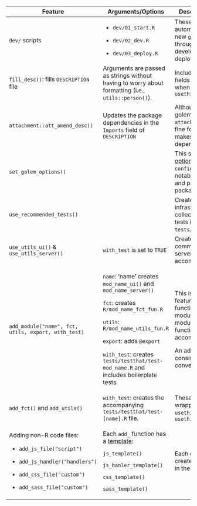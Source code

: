 ::: {style="font-size: 0.85em;"}
+-----------------------------------------------------+-----------------------------------------------------------------------------------------------------+------------------------------------------------------------------------------------------------------------------------------------------------------------------------------------------------+
| Feature                                             | Arguments/Options                                                                                   | Description/Comments                                                                                                                                                                           |
+=====================================================+=====================================================================================================+================================================================================================================================================================================================+
| `dev/` scripts                                      | -   `dev/01_start.R`                                                                                | These files are automatically included in new `golem` apps and walk through set up, development, and deployment                                                                                |
|                                                     |                                                                                                     |                                                                                                                                                                                                |
|                                                     | -   `dev/02_dev.R`                                                                                  |                                                                                                                                                                                                |
|                                                     |                                                                                                     |                                                                                                                                                                                                |
|                                                     | -   `dev/03_deploy.R`                                                                               |                                                                                                                                                                                                |
+-----------------------------------------------------+-----------------------------------------------------------------------------------------------------+------------------------------------------------------------------------------------------------------------------------------------------------------------------------------------------------+
| `fill_desc()`: fills `DESCRIPTION` file             | Arguments are passed as strings without having to worry about formatting (i.e., `utils::person()`). | Includes many necessary fields often overlooked when using `usethis::create_package()`                                                                                                         |
+-----------------------------------------------------+-----------------------------------------------------------------------------------------------------+------------------------------------------------------------------------------------------------------------------------------------------------------------------------------------------------+
| `attachment::att_amend_desc()`                      | Updates the package dependencies in the `Imports` field of `DESCRIPTION`                            | Although not part of the golem package, `attachment` is built by the fine folks at [ThinkR](https://thinkr-open.github.io/attachment/index.html) and makes managing dependencies smoother.     |
+-----------------------------------------------------+-----------------------------------------------------------------------------------------------------+------------------------------------------------------------------------------------------------------------------------------------------------------------------------------------------------+
| `set_golem_options()`                               |                                                                                                     | This sets a [variety of options](https://thinkr-open.github.io/golem/reference/golem_opts.html) in the `golem-config.yml` file (most notably the name, version, and path to your app-package). |
+-----------------------------------------------------+-----------------------------------------------------------------------------------------------------+------------------------------------------------------------------------------------------------------------------------------------------------------------------------------------------------+
| `use_recommended_tests()`                           |                                                                                                     | Create `testthat` infrastructure and adds a collection of boilerplate tests in the `tests/testthat/` folder.                                                                                   |
+-----------------------------------------------------+-----------------------------------------------------------------------------------------------------+------------------------------------------------------------------------------------------------------------------------------------------------------------------------------------------------+
| `use_utils_ui()` & `use_utils_server()`             | `with_test` is set to `TRUE`                                                                        | Creates a collection of commonly used UI and server functions (and accompanying tests).                                                                                                        |
+-----------------------------------------------------+-----------------------------------------------------------------------------------------------------+------------------------------------------------------------------------------------------------------------------------------------------------------------------------------------------------+
| `add_module("name", fct, utils, export, with_test)` | `name`: 'name' creates `mod_name_ui()` and `mod_name_server()`                                      | This is one of the best features in `golem` . A single function will create two module functions (and a module file), utility functions, and accompanying tests.                               |
|                                                     |                                                                                                     |                                                                                                                                                                                                |
|                                                     | `fct`: creates `R/mod_name_fct_fun.R`                                                               | An added bonus is a consistent file naming convention.                                                                                                                                         |
|                                                     |                                                                                                     |                                                                                                                                                                                                |
|                                                     | `utils`: `R/mod_name_utils_fun.R`                                                                   |                                                                                                                                                                                                |
|                                                     |                                                                                                     |                                                                                                                                                                                                |
|                                                     | `export`: adds `@export`                                                                            |                                                                                                                                                                                                |
|                                                     |                                                                                                     |                                                                                                                                                                                                |
|                                                     | `with_test`: creates `tests/testthat/test-mod_name.R` and includes boilerplate tests.               |                                                                                                                                                                                                |
+-----------------------------------------------------+-----------------------------------------------------------------------------------------------------+------------------------------------------------------------------------------------------------------------------------------------------------------------------------------------------------+
| `add_fct()` and `add_utils()`                       | `with_test`: creates the accompanying `tests/testthat/test-[name].R` file.                          | These are essentially wrappers for `usethis::use_r()` and `usethis::use_test()`                                                                                                                |
+-----------------------------------------------------+-----------------------------------------------------------------------------------------------------+------------------------------------------------------------------------------------------------------------------------------------------------------------------------------------------------+
| Adding non-R code files:                            | Each `add_` function has a [template](https://thinkr-open.github.io/golem/reference/template.html): | Each of these functions create the necessary files in the `inst/app` folder.                                                                                                                   |
|                                                     |                                                                                                     |                                                                                                                                                                                                |
| -   `add_js_file("script")`                         | `js_template()`                                                                                     |                                                                                                                                                                                                |
|                                                     |                                                                                                     |                                                                                                                                                                                                |
| -   `add_js_handler("handlers")`                    | `js_hanler_template()`                                                                              |                                                                                                                                                                                                |
|                                                     |                                                                                                     |                                                                                                                                                                                                |
| -   `add_css_file("custom")`                        | `css_template()`                                                                                    |                                                                                                                                                                                                |
|                                                     |                                                                                                     |                                                                                                                                                                                                |
| -   `add_sass_file("custom")`                       | `sass_template()`                                                                                   |                                                                                                                                                                                                |
+-----------------------------------------------------+-----------------------------------------------------------------------------------------------------+------------------------------------------------------------------------------------------------------------------------------------------------------------------------------------------------+
:::
